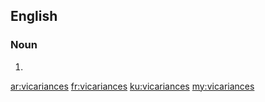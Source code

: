 ==English==

===Noun===
{{head|en|plural}}

# {{plural of|vicariance|lang=en}}

[[ar:vicariances]]
[[fr:vicariances]]
[[ku:vicariances]]
[[my:vicariances]]